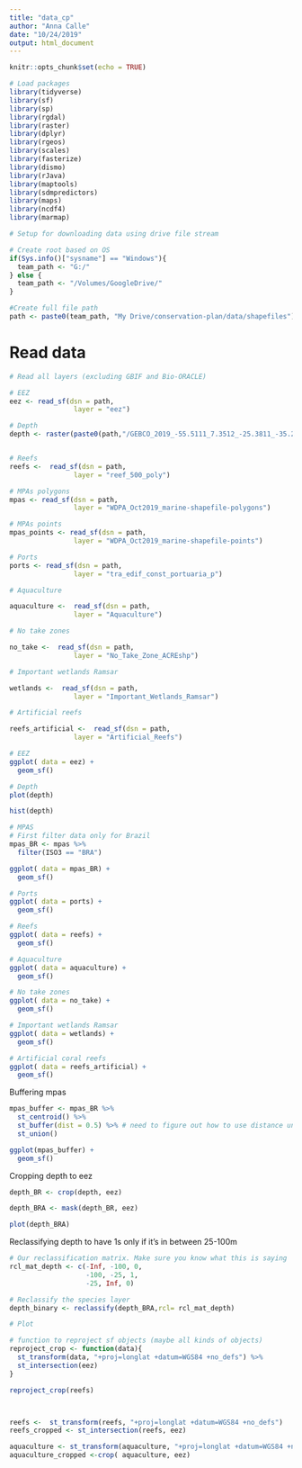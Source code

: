 ```yaml
---
title: "data_cp"
author: "Anna Calle"
date: "10/24/2019"
output: html_document
---
```


```r
knitr::opts_chunk$set(echo = TRUE)
```

```r
# Load packages
library(tidyverse)
library(sf)
library(sp)
library(rgdal)
library(raster)
library(dplyr)
library(rgeos)
library(scales)
library(fasterize)
library(dismo)
library(rJava)
library(maptools)
library(sdmpredictors)
library(maps)
library(ncdf4)
library(marmap)
```


```r
# Setup for downloading data using drive file stream

# Create root based on OS
if(Sys.info()["sysname"] == "Windows"){
  team_path <- "G:/"
} else {
  team_path <- "/Volumes/GoogleDrive/"
}

#Create full file path
path <- paste0(team_path, "My Drive/conservation-plan/data/shapefiles")

```



# Read data
```r
# Read all layers (excluding GBIF and Bio-ORACLE)

# EEZ
eez <- read_sf(dsn = path,
                layer = "eez")

# Depth
depth <- raster(paste0(path,"/GEBCO_2019_-55.5111_7.3512_-25.3811_-35.2599_Geotiff.tif"))


# Reefs
reefs <-  read_sf(dsn = path,
                layer = "reef_500_poly")

# MPAs polygons
mpas <- read_sf(dsn = path,
                layer = "WDPA_Oct2019_marine-shapefile-polygons")

# MPAs points
mpas_points <- read_sf(dsn = path,
                layer = "WDPA_Oct2019_marine-shapefile-points")

# Ports
ports <- read_sf(dsn = path,
                layer = "tra_edif_const_portuaria_p")

# Aquaculture

aquaculture <-  read_sf(dsn = path,
                layer = "Aquaculture")

# No take zones

no_take <-  read_sf(dsn = path,
                layer = "No_Take_Zone_ACREshp")

# Important wetlands Ramsar

wetlands <-  read_sf(dsn = path,
                layer = "Important_Wetlands_Ramsar")

# Artificial reefs

reefs_artificial <-  read_sf(dsn = path,
                layer = "Artificial_Reefs")


```


```r
# EEZ
ggplot( data = eez) +
  geom_sf()
```

```r
# Depth
plot(depth)

hist(depth)
```



```r
# MPAS
# First filter data only for Brazil
mpas_BR <- mpas %>% 
  filter(ISO3 == "BRA")

ggplot( data = mpas_BR) +
  geom_sf()

```


```r
# Ports
ggplot( data = ports) +
  geom_sf()

```

```r
# Reefs
ggplot( data = reefs) +
  geom_sf()

```


```r
# Aquaculture
ggplot( data = aquaculture) +
  geom_sf()
```

```r
# No take zones
ggplot( data = no_take) +
  geom_sf()
```

```r
# Important wetlands Ramsar
ggplot( data = wetlands) +
  geom_sf()
```

```r
# Artificial coral reefs
ggplot( data = reefs_artificial) +
  geom_sf()
```


Buffering mpas
```r
mpas_buffer <- mpas_BR %>% 
  st_centroid() %>% 
  st_buffer(dist = 0.5) %>% # need to figure out how to use distance units
  st_union()

ggplot(mpas_buffer) +
  geom_sf()
```

Cropping depth to eez
```r
depth_BR <- crop(depth, eez)

depth_BRA <- mask(depth_BR, eez)

plot(depth_BRA)
```


Reclassifying depth to have 1s only if it's in between 25-100m

```r
# Our reclassification matrix. Make sure you know what this is saying
rcl_mat_depth <- c(-Inf, -100, 0,
                   -100, -25, 1,
                   -25, Inf, 0)

# Reclassify the species layer
depth_binary <- reclassify(depth_BRA,rcl= rcl_mat_depth)

# Plot


```



```r
# function to reproject sf objects (maybe all kinds of objects)
reproject_crop <- function(data){
  st_transform(data, "+proj=longlat +datum=WGS84 +no_defs") %>% 
  st_intersection(eez)
}

reproject_crop(reefs)



reefs <-  st_transform(reefs, "+proj=longlat +datum=WGS84 +no_defs")
reefs_cropped <- st_intersection(reefs, eez)

aquaculture <- st_transform(aquaculture, "+proj=longlat +datum=WGS84 +no_defs")
aquaculture_cropped <-crop( aquaculture, eez)

```


